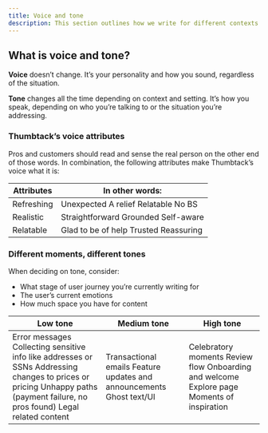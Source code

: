 ```yaml
---
title: Voice and tone
description: This section outlines how we write for different contexts and situations for the pro and customer experiences.
---
```



## What is voice and tone?

**Voice** doesn’t change. It’s your personality and how you sound, regardless of the situation.

**Tone** changes all the time depending on context and setting. It’s how you speak, depending on who you’re talking to or the situation you’re addressing.

### Thumbtack’s voice attributes

Pros and customers should read and sense the real person on the other end of those words. In combination, the following attributes make Thumbtack’s voice what it is:

<table>
    <thead>
        <tr>
            <th>Attributes</th>
            <th>In other words:</th>
        </tr>
    </thead>
    <tbody className="v-top">
        <tr>
            <td>
                <Text size={1} className="black-300">
                    Refreshing
                </Text>
            </td>
            <td>
                <List>
                    <ListItem>Unexpected</ListItem>
                    <ListItem>A relief</ListItem>
                    <ListItem>Relatable</ListItem>
                    <ListItem>No BS</ListItem>
                </List>
            </td>
        </tr>
        <tr>
            <td>
                <Text size={1} className="black-300">
                    Realistic
                </Text>
            </td>
            <td>
                <List>
                    <ListItem>Straightforward</ListItem>
                    <ListItem>Grounded</ListItem>
                    <ListItem>Self-aware</ListItem>
                </List>
            </td>
        </tr>
        <tr>
            <td>
                <Text size={1} className="black-300">
                    Relatable
                </Text>
            </td>
            <td>
                <List>
                    <ListItem>Glad to be of help</ListItem>
                    <ListItem>Trusted</ListItem>
                    <ListItem>Reassuring</ListItem>
                </List>
            </td>
        </tr>
    </tbody>
</table>

### Different moments, different tones

When deciding on tone, consider:

-   What stage of user journey you’re currently writing for
-   The user’s current emotions
-   How much space you have for content

<table>
    <thead>
        <tr>
            <th>
                <Text size={1} className="black-300">
                    Low tone
                </Text>
            </th>
            <th>
                <Text size={1} className="black-300">
                    Medium tone
                </Text>
            </th>
            <th>
                <Text size={1} className="black-300">
                    High tone
                </Text>
            </th>
        </tr>
    </thead>
    <tbody className="v-top">
        <tr>
            <td>
                <List>
                    <ListItem>Error messages</ListItem>
                    <ListItem>Collecting sensitive info like addresses or SSNs</ListItem>
                    <ListItem>Addressing changes to prices or pricing</ListItem>
                    <ListItem>Unhappy paths (payment failure, no pros found)</ListItem>
                    <ListItem>Legal related content</ListItem>
                </List>
            </td>
            <td>
                <List>
                    <ListItem>Transactional emails</ListItem>
                    <ListItem>Feature updates and announcements</ListItem>
                    <ListItem>Ghost text/UI</ListItem>
                </List>
            </td>
            <td>
                <List>
                    <ListItem>Celebratory moments</ListItem>
                    <ListItem>Review flow</ListItem>
                    <ListItem>Onboarding and welcome</ListItem>
                    <ListItem>Explore page</ListItem>
                    <ListItem>Moments of inspiration</ListItem>
                </List>
            </td>
        </tr>
    </tbody>
</table>
